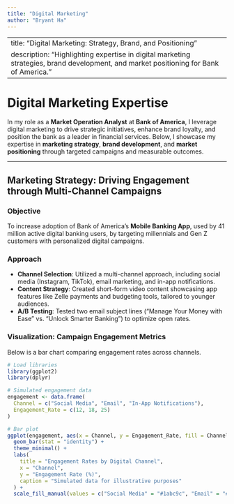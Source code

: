 ```yaml
---
title: "Digital Marketing"
author: "Bryant Ha"
---
```


---
title: "Digital Marketing: Strategy, Brand, and Positioning"
description: "Highlighting expertise in digital marketing strategies, brand development, and market positioning for Bank of America."
---

# Digital Marketing Expertise

In my role as a **Market Operation Analyst** at **Bank of America**, I leverage digital marketing to drive strategic initiatives, enhance brand loyalty, and position the bank as a leader in financial services. Below, I showcase my expertise in **marketing strategy**, **brand development**, and **market positioning** through targeted campaigns and measurable outcomes.

---

## Marketing Strategy: Driving Engagement through Multi-Channel Campaigns

### Objective
To increase adoption of Bank of America’s **Mobile Banking App**, used by 41 million active digital banking users, by targeting millennials and Gen Z customers with personalized digital campaigns.

### Approach
- **Channel Selection**: Utilized a multi-channel approach, including social media (Instagram, TikTok), email marketing, and in-app notifications.
- **Content Strategy**: Created short-form video content showcasing app features like Zelle payments and budgeting tools, tailored to younger audiences.
- **A/B Testing**: Tested two email subject lines (“Manage Your Money with Ease” vs. “Unlock Smarter Banking”) to optimize open rates.

### Visualization: Campaign Engagement Metrics
Below is a bar chart comparing engagement rates across channels.

```r
# Load libraries
library(ggplot2)
library(dplyr)

# Simulated engagement data
engagement <- data.frame(
  Channel = c("Social Media", "Email", "In-App Notifications"),
  Engagement_Rate = c(12, 18, 25)
)

# Bar plot
ggplot(engagement, aes(x = Channel, y = Engagement_Rate, fill = Channel)) +
  geom_bar(stat = "identity") +
  theme_minimal() +
  labs(
    title = "Engagement Rates by Digital Channel",
    x = "Channel",
    y = "Engagement Rate (%)",
    caption = "Simulated data for illustrative purposes"
  ) +
  scale_fill_manual(values = c("Social Media" = "#1abc9c", "Email" = "#3498db", "In-App Notifications" = "#2c3e50"))
```